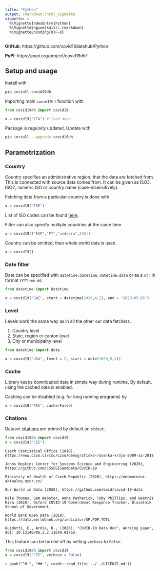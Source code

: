 ```yaml
---
title: "Python"
output: rmarkdown::html_vignette
vignette: >
  %\VignetteIndexEntry{Python}
  %\VignetteEngine{knitr::rmarkdown}
  %\VignetteEncoding{UTF-8}
---
```


__GitHub__: https://github.com/covid19datahub/Python

__PyPI__: https://pypi.org/project/covid19dh/

## Setup and usage

Install with

```python
pip install covid19dh
```

Importing main `covid19()` function with 

```python
from covid19dh import covid19

x = covid19("ITA") # load data
```

Package is regularly updated. Update with

```bash
pip install --upgrade covid19dh
```

## Parametrization

### Country

Country specifies an administrative region, that the data are fetched from.
This is connected with source data comes from. It can be given as
ISO3, ISO2, numeric ISO or country name (case-insensitively). 

Fetching data from a particular country is done with

```python
x = covid19("ESP")
```

List of ISO codes can be found [here](https://github.com/covid19datahub/COVID19/blob/master/inst/extdata/src.csv).

Filter can also specify multiple countries at the same time

```python
x = covid19(["ESP","PT","andorra",250])
```

Country can be omitted, then whole world data is used.

```python
x = covid19()
```

### Date filter

Date can be specified with `datetime.datetime`, `datetime.date`
or as a `str` in format `YYYY-mm-dd`.

```python
from datetime import datetime

x = covid19("SWE", start = datetime(2020,4,1), end = "2020-05-01")
```

### Level

Levels work the same way as in all the other our data fetchers.

1. Country level
2. State, region or canton level
3. City or municipality level

```python
from datetime import date

x = covid19("USA", level = 2, start = date(2020,5,1))
```

### Cache

Library keeps downloaded data in simple way during runtime. By default, using the cached data is enabled.

Caching can be disabled (e.g. for long running programs) by

```python
x = covid19("FRA", cache=False)
```

### Citations

Dataset [citations](https://github.com/covid19datahub/COVID19/blob/master/inst/extdata/src.csv) are printed by default on `stdout`.

``` python
from covid19dh import covid19
x = covid19("CZE") 
```

```
Czech Statistical Office (2018), https://www.czso.cz/csu/czso/demograficka-rocenka-kraju-2009-az-2018

Johns Hopkins Center for Systems Science and Engineering (2020), https://github.com/CSSEGISandData/COVID-19

Ministery of Health of Czech Republic (2020), https://onemocneni-aktualne.mzcr.cz/

Our World in Data (2020), https://github.com/owid/covid-19-data

Hale Thomas, Sam Webster, Anna Petherick, Toby Phillips, and Beatriz Kira (2020). Oxford COVID-19 Government Response Tracker, Blavatnik School of Government.

World Bank Open Data (2018), https://data.worldbank.org/indicator/SP.POP.TOTL

Guidotti, E., Ardia, D., (2020), "COVID-19 Data Hub", Working paper, doi: 10.13140/RG.2.2.11649.81763.
```

This feature can be turned off by setting `verbose` to `False`.

``` python
from covid19dh import covid19
x = covid19("CZE", verbose = False) 
```



`r gsub("^# ", "## ", readr::read_file('../../LICENSE.md'))`
